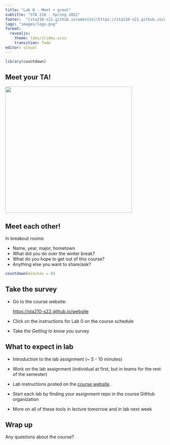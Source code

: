 ```yaml
---
title: "Lab 0 - Meet + greet"
subtitle: "STA 210 - Spring 2022"
footer:  "[sta210-s22.github.io/website](https://sta210-s22.github.io/website/)"
logo: "images/logo.png"
format: 
  revealjs: 
    theme: labs/slides.scss
    transition: fade
editor: visual
---
```


```r
library(countdown)
```

## Meet your TA!

![](images/hello-sticker.jpeg){fig-alt="Red sticker with overlaid text \"Hello, my name is...\"" fig-align="center" width="400"}

## Meet each other!

In breakout rooms:

-   Name, year, major, hometown
-   What did you do over the winter break?
-   What do you hope to get out of this course?
-   Anything else you want to share/ask?

```r
countdown(minutes = 8)
```

## Take the survey

-   Go to the course website:

    [https://sta210-s22.github.io/website](sta210-s22.github.io/website)

-   Click on the instructions for Lab 0 on the course schedule

-   Take the *Getting to know you* survey

## **What to expect in lab**

-   Introduction to the lab assignment (\~ 5 - 10 minutes)

-   Work on the lab assignment (individual at first, but in teams for the rest of the semester)

-   Lab instructions posted on the [course website](https://sta210-s22.github.io/website/ "STA 210 Course website").

-   Start each lab by finding your assignment repo in the course GitHub organization

-   More on all of these tools in lecture tomorrow and in lab next week

## Wrap up

Any questions about the course?
